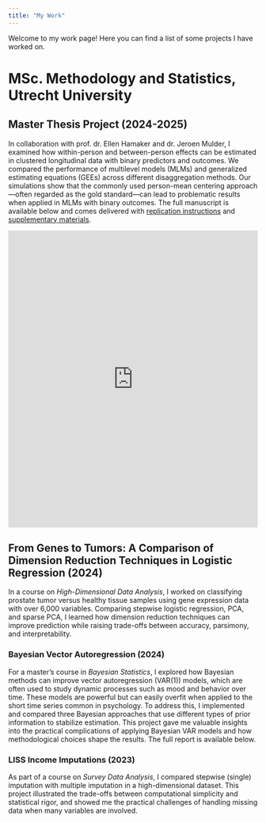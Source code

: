 ```yaml
---
title: "My Work"
---
```


Welcome to my work page! Here you can find a list of some projects I have worked on.

# MSc. Methodology and Statistics, Utrecht University

## Master Thesis Project (2024-2025)

In collaboration with prof. dr. Ellen Hamaker and dr. Jeroen Mulder, I examined how within-person and between-person effects can be estimated in clustered longitudinal data with binary predictors and outcomes. We compared the performance of multilevel models (MLMs) and generalized estimating equations (GEEs) across different disaggregation methods. Our simulations show that the commonly used person-mean centering approach—often regarded as the gold standard—can lead to problematic results when applied in MLMs with binary outcomes. The full manuscript is available below and comes delivered with [replication instructions](https://github.com/wardeiling/multilevel-vs-gee-binary) and [supplementary materials](https://wardeiling.github.io/multilevel-vs-gee-binary/supplementary_materials.html).

<iframe src="https://wardeiling.github.io/multilevel-vs-gee-binary/master-thesis.pdf" width="100%" height="600px" style="border: none;">

This browser does not support PDFs. Please download the PDF instead: <a href="https://wardeiling.github.io/multilevel-vs-gee-binary/master-thesis.pdf">Download PDF</a>.

</iframe>

## From Genes to Tumors: A Comparison of Dimension Reduction Techniques in Logistic Regression (2024)

In a course on *High-Dimensional Data Analysis*, I worked on classifying prostate tumor versus healthy tissue samples using gene expression data with over 6,000 variables. Comparing stepwise logistic regression, PCA, and sparse PCA, I learned how dimension reduction techniques can improve prediction while raising trade-offs between accuracy, parsimony, and interpretability.

<!-- <iframe src="site/Manuscript_From-Genes-to-Tumors.pdf" width="100%" height="600px"  style="border: none;"></iframe> -->

### Bayesian Vector Autoregression (2024)

For a master’s course in *Bayesian Statistics*, I explored how Bayesian methods can improve vector autoregression (VAR(1)) models, which are often used to study dynamic processes such as mood and behavior over time. These models are powerful but can easily overfit when applied to the short time series common in psychology. To address this, I implemented and compared three Bayesian approaches that use different types of prior information to stabilize estimation. This project gave me valuable insights into the practical complications of applying Bayesian VAR models and how methodological choices shape the results. The full report is available below.

<!-- <iframe src="https://raw.githubusercontent.com/wardeiling/Bayesian-Vector-Autoregression/main/Report-Bayesian-Vector-Autogression.pdf" width="100%" height="600px"  style="border: none;"></iframe> -->

### LISS Income Imputations (2023)

As part of a course on *Survey Data Analysis*, I compared stepwise (single) imputation with multiple imputation in a high-dimensional dataset. This project illustrated the trade-offs between computational simplicity and statistical rigor, and showed me the practical challenges of handling missing data when many variables are involved.

<!-- <iframe src="https://raw.githubusercontent.com/wardeiling/Project-LISS-income-imputation/main/final-report.pdf" width="100%" height="600px" style="border: none;"></iframe> -->


